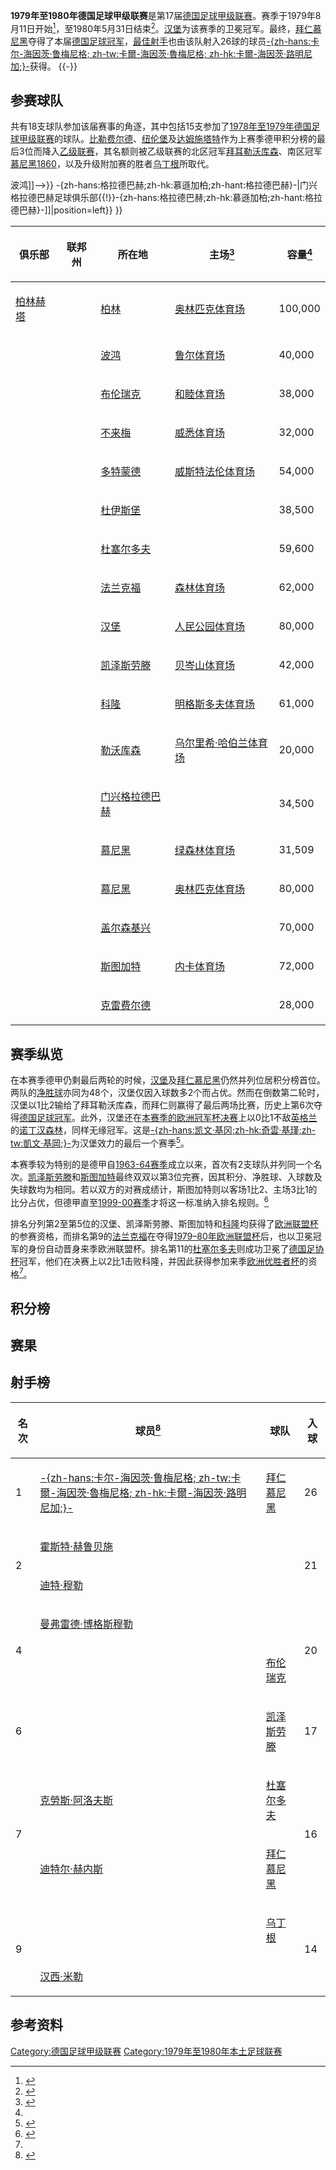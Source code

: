 {{noteTA
|G1=足球
|G2=德甲
|G3=uefa
}}
{{Infobox football league season
| competition                = [[德国足球甲级联赛|德国足球甲级联赛]]
| season                     = 1979–80
| winners                    = [[拜仁慕尼黑|拜仁慕尼黑]]<small>（第 5 次夺冠）</small>
| relegated                  = [[柏林赫塔|柏林赫塔]]、[[云达不来梅|云达不来梅]]、<br>[[布伦瑞克足球俱乐部|布伦瑞克]]
| continentalcup1            = [[1980–81年欧洲冠军杯|欧洲冠军杯]]
| continentalcup1 qualifiers = [[拜仁慕尼黑|拜仁慕尼黑]]
| continentalcup2            = [[1980–81年欧洲优胜者杯|欧洲优胜者杯]]
| continentalcup2 qualifiers = [[杜塞尔多夫足球俱乐部|杜塞尔多夫]]
| continentalcup3            = [[1980–81年歐洲足協盃|欧洲联盟杯]]
| continentalcup3 qualifiers = [[汉堡足球俱乐部|汉堡]]、[[凯泽斯劳滕足球俱乐部|凯泽斯劳滕]]、<br>[[斯图加特足球俱乐部|斯图加特]]、[[科隆足球俱乐部|科隆]]
| league topscorer           = [[卡尔-海因茨·鲁梅尼格|-{zh-hans:鲁梅尼格; zh-tw:魯梅尼格; zh-hk:路明尼加;}-]]<small>（26球）</small>
| biggest home win           = [[科隆足球俱乐部|科隆]] 8–0 [[布伦瑞克足球俱乐部|布伦瑞克]]
| biggest away win           = [[柏林赫塔|柏林赫塔]] 0–6 [[汉堡足球俱乐部|汉堡]]
| highest scoring            = [[云达不来梅|云达不来梅]] 4–6 [[慕尼黑1860|慕尼黑1860]]
| matches                    = 306
| total goals                = 1023
| attendance                 = 7433878
| prevseason                 = [[1978年至1979年德国足球甲级联赛|1978–79]]
| nextseason                 = [[1980年至1981年德国足球甲级联赛|1980–81]]
}}
'''1979年至1980年德国足球甲级联赛'''是第17届[[德国足球甲级联赛|德国足球甲级联赛]]。赛季于1979年8月11日开始<ref>{{de}}{{cite web|url=http://www.dfb.de/index.php?id=328178|title=Schedule Round 1|publisher=DFB|deadurl=yes|archiveurl=https://web.archive.org/web/20110608082440/http://www.dfb.de/index.php?id=328178|archivedate=2011-06-08|accessdate=2014-10-14}}</ref>，至1980年5月31日结束<ref>{{de}}{{cite web|url=http://www.dfb.de/index.php?id=328540|title=Archive 1979/1980 Round 34|publisher=DFB|deadurl=yes|archiveurl=https://web.archive.org/web/20110608082530/http://www.dfb.de/index.php?id=328540|archivedate=2011-06-08|accessdate=2014-10-14}}</ref>。[[汉堡足球俱乐部|汉堡]]为该赛季的卫冕冠军。最终，[[拜仁慕尼黑|拜仁慕尼黑]]夺得了本届[[德国足球冠军|德国足球冠军]]，[[德国足球甲级联赛最佳射手|最佳射手]]也由该队射入26球的球员[[卡尔-海因茨·鲁梅尼格|-{zh-hans:卡尔-海因茨·鲁梅尼格; zh-tw:卡爾-海因茨·魯梅尼格; zh-hk:卡爾-海因茨·路明尼加;}-]]获得。
{{TOC left}}
{{-}}

==参赛球队==
共有18支球队参加该届赛事的角逐，其中包括15支参加了[[1978年至1979年德国足球甲级联赛|1978年至1979年德国足球甲级联赛]]的球队。[[比勒费尔德足球俱乐部|比勒费尔德]]、[[纽伦堡足球俱乐部|纽伦堡]]及[[达姆施塔特足球俱乐部|达姆施塔特]]作为上赛季德甲积分榜的最后3位而降入[[德国足球乙级联赛|乙级联赛]]，其名额则被乙级联赛的北区冠军[[拜耳勒沃库森|拜耳勒沃库森]]、南区冠军[[慕尼黑1860|慕尼黑1860]]，以及升级附加赛的胜者[[乌丁根足球俱乐部|乌丁根]]所取代。

{{Location map+ |FRG and West Berlin |width=375 |float=right |caption=1979-80赛季德甲联赛球队分布图 |places=
{{Location map~ |FRG and West Berlin |lat=52.511274|long=13.242632|label=[[柏林赫塔|柏林赫塔]] |position=left}}
{{Location map~ |FRG and West Berlin |lat=51.482987|long=7.211397 |label=<!--<small>[[波鸿足球俱乐部{{!}}波鸿|波鸿足球俱乐部{{!}}波鸿]]</small>-->}}
{{Location map~ |FRG and West Berlin |lat=52.290116|long=10.521575|label=[[布伦瑞克足球俱乐部|布伦瑞克]]|position=bottom}}
{{Location map~ |FRG and West Berlin |lat=53.065337|long=8.836722 |label=[[云达不来梅|云达不来梅]] |position=left}}
{{Location map~ |FRG and West Berlin |lat=51.4925  |long=7.454444 |label=<small>[[多特蒙德足球俱乐部|多特蒙德]]</small>}}
{{Location map~ |FRG and West Berlin |lat=51.409033|long=6.778664 |label=<small>[[杜伊斯堡足球俱乐部|杜伊斯堡]]</small>|position=left}}
{{Location map~ |FRG and West Berlin |lat=51.261593|long=6.733204 |label=<small>[[杜塞尔多夫足球俱乐部|杜塞尔多夫]]</small> }}
{{Location map~ |FRG and West Berlin |lat=50.069206|long=8.644234 |label=[[法兰克福足球俱乐部|法兰克福]] |position=left}}
{{Location map~ |FRG and West Berlin |lat=53.587095|long=9.898711 |label=[[汉堡足球俱乐部|汉堡]]}}
{{Location map~ |FRG and West Berlin |lat=49.434705|long=7.776408 |label=[[凯泽斯劳滕足球俱乐部|凯泽斯劳滕]]}}
{{Location map~ |FRG and West Berlin |lat=50.933224|long=6.874697 |label=<small>[[科隆足球俱乐部|科隆]]</small>|position=bottom}}
{{Location map~ |FRG and West Berlin |lat=51.037708|long=7.002651|label=<small>[[拜耳勒沃库森|勒沃库森]]</small>}}
{{Location map~ |FRG and West Berlin |lat=51.208908|long=6.439549 |label=<small>[[门兴格拉德巴赫足球俱乐部{{!}}-{zh-hans:格拉德巴赫;zh-hk:慕遜加柏;zh-hant:格拉德巴赫}-|门兴格拉德巴赫足球俱乐部{{!}}-{zh-hans:格拉德巴赫;zh-hk:慕遜加柏;zh-hant:格拉德巴赫}-]]</small>|position=left}}
{{Location map~ |FRG and West Berlin |lat=48.110950|long=11.574578|label=[[慕尼黑1860|慕尼黑1860]]<br>[[拜仁慕尼黑|拜仁慕尼黑]]}}
{{Location map~ |FRG and West Berlin |lat=51.529752|long=7.079809 |label=<small>[[沙尔克04|沙尔克]]</small>|position=left}}
{{Location map~ |FRG and West Berlin |lat=48.792295|long=9.232141|label=[[斯图加特足球俱乐部|斯图加特]]}}
{{Location map~ |FRG and West Berlin |lat=51.338858|long=6.603603 |label=<small>[[乌丁根足球俱乐部|乌丁根]]</small>|position=left}}
<!--DISPLAY FIXES FOR RUHR AREA TEAMS-->
{{Location map~ |FRG and West Berlin |mark=TransparentPlaceholder.png|lat=51.559146|long=7.067248 |label=<br /><small>    [[波鸿足球俱乐部|波鸿]]</small> |position=top}}
}}
{| class="wikitable sortable"
|-
! 俱乐部
! 联邦州
! 所在地
! 主场<ref name="Vereinslexikon">{{de}}{{cite book|last=Grüne|first=Hardy|title=Enzyklopädie des deutschen Ligafußballs, Band 7: Vereinslexikon|publisher=AGON Sportverlag|location=Kassel|year=2001|isbn=3-89784-147-9}}</ref>
! 容量<ref name="Vereinslexikon" />
|-
| [[柏林赫塔|柏林赫塔]]
| {{flag|Berlin}}
| [[柏林|柏林]]
| [[柏林奥林匹克体育场|奥林匹克体育场]]
| 100,000
|-
| {{sort|Bochum|[[波鸿足球俱乐部|波鸿]]}}
| {{flag|North Rhine-Westphalia}}
| [[波鸿|波鸿]]
| [[鲁尔球场|鲁尔体育场]]
| 40,000
|-
| {{sort|Braunschweig|[[布伦瑞克足球俱乐部|布伦瑞克]]}}
| {{flag|Lower Saxony}}
| [[布伦瑞克|布伦瑞克]]
| [[和睦体育场|和睦体育场]]
| 38,000
|-
| {{sort|Bremen|[[云达不来梅|云达不来梅]]}}
| {{flag|Bremen|name=Bremen (state)}}
| [[不来梅|不来梅]]
| [[威悉体育场|威悉体育场]]
| 32,000
|-
| {{sort|Dortmund|[[多特蒙德足球俱乐部|多特蒙德]]}}
| {{flag|North Rhine-Westphalia}}
| [[多特蒙德|多特蒙德]]
| [[威斯特法伦球场|威斯特法伦体育场]]
| 54,000
|-
| {{sort|Duisburg|[[杜伊斯堡足球俱乐部|杜伊斯堡]]}}
| {{flag|North Rhine-Westphalia}}
| [[杜伊斯堡|杜伊斯堡]]
| {{link-de|维道体育场|Wedaustadion}}
| 38,500
|-
| {{sort|Düsseldorf|[[杜塞尔多夫足球俱乐部|杜塞尔多夫]]}}
| {{flag|North Rhine-Westphalia}}
| [[杜塞尔多夫|杜塞尔多夫]]
| {{link-de|莱茵体育场|Rheinstadion}}
| 59,600
|-
| {{sort|Frankfurt|[[法兰克福足球俱乐部|法兰克福]]}}
| {{flag|Hesse}}
| [[法兰克福|法兰克福]]
| [[商业银行竞技场|森林体育场]]
| 62,000
|-
| {{sort|Hamburg|[[汉堡足球俱乐部|汉堡]]}}
| {{flag|Hamburg}}
| [[汉堡|汉堡]]
| [[人民公园体育场|人民公园体育场]]
| 80,000
|-
| {{sort|Kaiserslautern|[[凯泽斯劳滕足球俱乐部|凯泽斯劳滕]]}}
| {{flag|Rhineland-Palatinate}}
| [[凯泽斯劳滕|凯泽斯劳滕]]
| [[弗里茨·瓦尔特体育场|贝岑山体育场]]
| 42,000
|-
| {{sort|Köln|[[科隆足球俱乐部|科隆]]}}
| {{flag|North Rhine-Westphalia}}
| [[科隆|科隆]]
| [[莱茵能源球场|明格斯多夫体育场]]
| 61,000
|-
| {{sort|Leverkusen|[[拜耳勒沃库森|拜耳勒沃库森]]}}
| {{flag|North Rhine-Westphalia}}
| [[勒沃库森|勒沃库森]]
| [[拜耳竞技场|乌尔里希·哈伯兰体育场]]
| 20,000
|-
| {{sort|Mönchengladbach|[[门兴格拉德巴赫足球俱乐部|门兴格拉德巴赫]]}}
| {{flag|North Rhine-Westphalia}}
| [[门兴格拉德巴赫|门兴格拉德巴赫]]
| {{link-de|博克尔山体育场|Bökelbergstadion}}
| 34,500
|-
| {{sort|München 1860|[[慕尼黑1860|慕尼黑1860]]}}
| {{flag|Bavaria}}
| [[慕尼黑|慕尼黑]]
| [[绿森林体育场|绿森林体育场]]
| 31,509
|-
| {{sort|München Bayern|[[拜仁慕尼黑|拜仁慕尼黑]]}}
| {{flag|Bavaria}}
| [[慕尼黑|慕尼黑]]
| [[慕尼黑奥林匹克体育场|奥林匹克体育场]]
| 80,000
|-
| {{sort|Schalke|[[沙尔克04|沙尔克04]]}}
| {{flag|North Rhine-Westphalia}}
| [[盖尔森基兴|盖尔森基兴]]
| {{link-de|公园体育场|Parkstadion}}
| 70,000
|-
| {{sort|Stuttgart|[[斯图加特足球俱乐部|斯图加特]]}}
|{{flag|Baden-Württemberg}}
| [[斯图加特|斯图加特]]
| [[内卡体育场|内卡体育场]]
| 72,000
|-
| {{sort|Uerdingen|[[乌丁根足球俱乐部|乌丁根]]}}
| {{flag|North Rhine-Westphalia}}
| [[克雷费尔德|克雷费尔德]]
| {{link-de|格罗滕堡体育场|Grotenburg-Stadion}}
| 28,000
|}

==赛季纵览==
在本赛季德甲仍剩最后两轮的时候，[[汉堡足球俱乐部|汉堡]]及[[拜仁慕尼黑|拜仁慕尼黑]]仍然并列位居积分榜首位。两队的[[净胜球|净胜球]]亦同为48个，汉堡仅因入球数多2个而占优。然而在倒数第二轮时，汉堡以1比2输给了拜耳勒沃库森，而拜仁则赢得了最后两场比赛，历史上第6次夺得[[德国足球冠军|德国足球冠军]]。此外，汉堡还在[[1980年欧洲冠军杯决赛|本赛季的欧洲冠军杯决赛]]上以0比1不敌[[英格兰|英格兰]]的[[诺丁汉森林|诺丁汉森林]]，同样无缘冠军。这是[[凯文·基冈|-{zh-hans:凯文·基冈;zh-hk:奇雲·基瑾;zh-tw:凱文·基岡;}-]]为汉堡效力的最后一个赛季<ref>{{de}}{{cite web|url=http://www.uefa.com/uefachampionsleague/season=1979/overview/index.html#197980+shilton+keeps+hamburg|title=1979/80: Shilton keeps Hamburg at bay|publisher=UEFA|date=2010-04-30|accessdate=2014-10-13|deadurl=yes|archiveurl=https://web.archive.org/web/20140929004213/http://www.uefa.com/uefachampionsleague/season%3D1979/overview/index.html#197980+shilton+keeps+hamburg|archivedate=2014-09-29}}</ref>。

本赛季较为特别的是德甲自[[1963年至1964年德国足球甲级联赛|1963-64赛季]]成立以来，首次有2支球队并列同一个名次。[[凯泽斯劳滕足球俱乐部|凯泽斯劳滕]]和[[斯图加特足球俱乐部|斯图加特]]最终双双以第3位完赛，因其积分、净胜球、入球数及失球数均为相同。若以双方的对赛成绩计，斯图加特则以客场1比2、主场3比1的比分占优，但德甲直至[[1999年至2000年德國足球甲級聯賽|1999-00赛季]]才将这一标准纳入排名规则。<ref name="kicker">{{de}}{{cite web|url=http://www.kicker.de/news/fussball/bundesliga/bl50/573045/artikel_rummelfliege-und-das-pal-system.html|title=Rummelfliege und das Pal-System|publisher=Kicker Online|date=2012-08-03|accessdate=2014-10-13|archive-date=2015-01-04|archive-url=https://web.archive.org/web/20150104040928/http://www.kicker.de/news/fussball/bundesliga/bl50/573045/artikel_rummelfliege-und-das-pal-system.html|dead-url=no}}</ref>

排名分列第2至第5位的汉堡、凯泽斯劳滕、斯图加特和[[科隆足球俱乐部|科隆]]均获得了[[欧洲联盟杯|欧洲联盟杯]]的参赛资格，而排名第9的[[法兰克福足球俱乐部|法兰克福]]在夺得[[1979–80年歐洲足協盃|1979–80年欧洲联盟杯]]后，也以卫冕冠军的身份自动晋身来季欧洲联盟杯。排名第11的[[杜塞尔多夫足球俱乐部|杜塞尔多夫]]则成功卫冕了[[德国足协杯|德国足协杯]]冠军，他们在决赛上以2比1击败科隆，并因此获得参加来季[[欧洲优胜者杯|欧洲优胜者杯]]的资格<ref name="kicker"/>。

==积分榜==
{{Fb cl header}}
{{Fb cl2 team 2pts |p=1 |t=[[拜仁慕尼黑|拜仁慕尼黑]] |w=22|d=6 |l=6 |gf=84|ga=33|bc=#ACE1AF|champion=y}}
{{Fb cl3 qr |rows=1 |competition=[[1980–81年欧洲冠军杯#第一圈|1980–81年欧洲冠军杯第一圈]]}}
{{Fb cl2 team 2pts |p=2 |t=[[汉堡足球俱乐部|汉堡]] |w=20|d=8 |l=6 |gf=86|ga=35|bc=#97DEFF}}
{{Fb cl3 qr |rows=4 |competition=[[1980–81年歐洲足協盃#第一圈|1980–81年欧洲联盟杯第一圈]]}}
{{Fb cl2 team 2pts |p=3 |rows=2 |t=[[凯泽斯劳滕足球俱乐部|凯泽斯劳滕]] |w=17|d=7 |l=10|gf=75|ga=53|bc=#97DEFF}}
{{Fb cl2 team 2pts |p=  |t=[[斯图加特足球俱乐部|斯图加特]] |w=18|d=5 |l=11|gf=75|ga=53|bc=#97DEFF}}
{{Fb cl2 team 2pts |p=5 |t=[[科隆足球俱乐部|科隆]] |w=14|d=9 |l=11|gf=72|ga=55|bc=#97DEFF}}
{{Fb cl2 team 2pts |p=6 |t=[[多特蒙德足球俱乐部|多特蒙德]] |w=14|d=8 |l=12|gf=64|ga=56}}
{{Fb cl2 team 2pts |p=7 |t=[[门兴格拉德巴赫足球俱乐部|门兴格拉德巴赫]] |w=12|d=12|l=10|gf=61|ga=60}}
{{Fb cl2 team 2pts |p=8 |t=[[沙尔克04|沙尔克04]] |w=12|d=9 |l=13|gf=40|ga=51}}
{{Fb cl2 team 2pts |p=9 |t=[[法兰克福足球俱乐部|法兰克福]] |w=15|d=2 |l=17|gf=65|ga=61|bc=#97DEFF}}
{{Fb cl3 qr |rows=1 |competition=[[1980–81年歐洲足協盃#第一圈|1980–81年欧洲联盟杯第一圈]]|nt=1}}
{{Fb cl2 team 2pts |p=10|t=[[波鸿足球俱乐部|波鸿]] |w=13|d=6 |l=15|gf=41|ga=44}}
{{Fb cl2 team 2pts |p=11|t=[[杜塞尔多夫足球俱乐部|杜塞尔多夫]] |w=13|d=6 |l=15|gf=62|ga=72|bc=#FFFF75}}
{{Fb cl3 qr |rows=1 |competition=[[1980–81年欧洲优胜者杯|1980–81年欧洲优胜者杯第一圈]]}}
{{Fb cl2 team 2pts |p=12|t=[[拜耳勒沃库森|拜耳勒沃库森]] |w=12|d=8 |l=14|gf=45|ga=61}}
{{Fb cl2 team 2pts |p=13|t=[[慕尼黑1860|慕尼黑1860]] |w=10|d=10|l=14|gf=42|ga=53}}
{{Fb cl2 team 2pts |p=14|t=[[杜伊斯堡足球俱乐部|杜伊斯堡]] |w=11|d=7 |l=16|gf=43|ga=57}}
{{Fb cl2 team 2pts |p=15|t=[[乌丁根足球俱乐部|乌丁根]] |w=12|d=5 |l=17|gf=43|ga=61}}
{{Fb cl2 team 2pts |p=16|t=[[柏林赫塔|柏林赫塔]] |w=11|d=7 |l=16|gf=41|ga=61|bc=#FF8888|relegated=y}}
{{Fb cl3 qr |relegation=yes |rows=3 |competition=[[1980年至1981年德国足球乙级联赛|1980–81年乙级联赛]]}}
{{Fb cl2 team 2pts |p=17|t=[[云达不来梅|云达不来梅]] |w=11|d=3 |l=20|gf=52|ga=93|bc=#FF8888|relegated=y}}
{{Fb cl2 team 2pts |p=18|t=[[布伦瑞克足球俱乐部|布伦瑞克]] |w=6 |d=8 |l=20|gf=32|ga=64|bc=#FF8888|relegated=y}}
{{Fb cl footer |s=[http://www.dfb.de/index.php?id=328541 www.dfb.de] |nt=<sup>1</sup>因[[法兰克福足球俱乐部|法兰克福]]赢得了[[1979–80年歐洲足協盃|1979–80年欧洲联盟杯]]而以卫冕冠军身份自动获得参赛资格。|u=2012-05}}

==赛果==
{{Fb r header |nt=18 | Hertha BSC | Bochum | Braunschweig | Werder Bremen | Dortmund | Duisburg | Düsseldorf | Frankfurt | Hamburg | Kaiserslautern | Köln | Leverkusen | Mönchengladbach | Bayern Munich | 1860 Munich | Schalke 04 | Stuttgart | Uerdingen}}

{{Fb r team |t=Hertha BSC |bg=y}}
<!--     Hertha BSC --> {{Fb r|r=null }}
<!--         Bochum --> {{Fb r|gf=1 |ga=0 }}
<!--   Braunschweig --> {{Fb r|gf=0 |ga=0 }}
<!--         Bremen --> {{Fb r|gf=0 |ga=0 }}
<!--       Dortmund --> {{Fb r|gf=3 |ga=2 }}
<!--       Duisburg --> {{Fb r|gf=0 |ga=1 }}
<!--     Düsseldorf --> {{Fb r|gf=3 |ga=0 }}
<!--      Frankfurt --> {{Fb r|gf=1 |ga=0 }}
<!--        Hamburg --> {{Fb r|gf=0 |ga=6 }}
<!-- Kaiserslautern --> {{Fb r|gf=0 |ga=2 }}
<!--           Köln --> {{Fb r|gf=1 |ga=0 }}
<!--     Leverkusen --> {{Fb r|gf=3 |ga=0 }}
<!--     M'gladbach --> {{Fb r|gf=3 |ga=1 }}
<!--  Bayern Munich --> {{Fb r|gf=1 |ga=1 }}
<!--    1860 Munich --> {{Fb r|gf=1 |ga=1 }}
<!--        Schalke --> {{Fb r|gf=0 |ga=2 }}
<!--      Stuttgart --> {{Fb r|gf=4 |ga=2 }}
<!--      Uerdingen --> {{Fb r|gf=3 |ga=0 }}

{{Fb r team |t=Bochum |bg=y}}
<!--     Hertha BSC --> {{Fb r|gf=2 |ga=1 }}
<!--         Bochum --> {{Fb r|r=null }}
<!--   Braunschweig --> {{Fb r|gf=2 |ga=1 }}
<!--         Bremen --> {{Fb r|gf=5 |ga=2 }}
<!--       Dortmund --> {{Fb r|gf=2 |ga=2 }}
<!--       Duisburg --> {{Fb r|gf=3 |ga=0 }}
<!--     Düsseldorf --> {{Fb r|gf=0 |ga=0 }}
<!--      Frankfurt --> {{Fb r|gf=1 |ga=0 }}
<!--        Hamburg --> {{Fb r|gf=0 |ga=3 }}
<!-- Kaiserslautern --> {{Fb r|gf=0 |ga=0 }}
<!--           Köln --> {{Fb r|gf=2 |ga=0 }}
<!--     Leverkusen --> {{Fb r|gf=4 |ga=2 }}
<!--     M'gladbach --> {{Fb r|gf=0 |ga=0 }}
<!--  Bayern Munich --> {{Fb r|gf=0 |ga=1 }}
<!--    1860 Munich --> {{Fb r|gf=2 |ga=0 }}
<!--        Schalke --> {{Fb r|gf=0 |ga=0 }}
<!--      Stuttgart --> {{Fb r|gf=0 |ga=1 }}
<!--      Uerdingen --> {{Fb r|gf=1 |ga=0 }}

{{Fb r team |t=Braunschweig |bg=y}}
<!--     Hertha BSC --> {{Fb r|gf=3 |ga=1 }}
<!--         Bochum --> {{Fb r|gf=3 |ga=0 }}
<!--   Braunschweig --> {{Fb r|r=null }}
<!--         Bremen --> {{Fb r|gf=1 |ga=2 }}
<!--       Dortmund --> {{Fb r|gf=1 |ga=0 }}
<!--       Duisburg --> {{Fb r|gf=2 |ga=0 }}
<!--     Düsseldorf --> {{Fb r|gf=2 |ga=3 }}
<!--      Frankfurt --> {{Fb r|gf=2 |ga=3 }}
<!--        Hamburg --> {{Fb r|gf=1 |ga=1 }}
<!-- Kaiserslautern --> {{Fb r|gf=0 |ga=1 }}
<!--           Köln --> {{Fb r|gf=2 |ga=1 }}
<!--     Leverkusen --> {{Fb r|gf=3 |ga=1 }}
<!--     M'gladbach --> {{Fb r|gf=0 |ga=3 }}
<!--  Bayern Munich --> {{Fb r|gf=1 |ga=1 }}
<!--    1860 Munich --> {{Fb r|gf=0 |ga=0 }}
<!--        Schalke --> {{Fb r|gf=1 |ga=1 }}
<!--      Stuttgart --> {{Fb r|gf=0 |ga=2 }}
<!--      Uerdingen --> {{Fb r|gf=1 |ga=1 }}

{{Fb r team |t=Werder Bremen |bg=y}}
<!--     Hertha BSC --> {{Fb r|gf=1 |ga=0 }}
<!--         Bochum --> {{Fb r|gf=2 |ga=0 }}
<!--   Braunschweig --> {{Fb r|gf=4 |ga=0 }}
<!--         Bremen --> {{Fb r|r=null }}
<!--       Dortmund --> {{Fb r|gf=2 |ga=1 }}
<!--       Duisburg --> {{Fb r|gf=2 |ga=1 }}
<!--     Düsseldorf --> {{Fb r|gf=4 |ga=1 }}
<!--      Frankfurt --> {{Fb r|gf=4 |ga=3 }}
<!--        Hamburg --> {{Fb r|gf=1 |ga=1 }}
<!-- Kaiserslautern --> {{Fb r|gf=2 |ga=4 }}
<!--           Köln --> {{Fb r|gf=0 |ga=5 }}
<!--     Leverkusen --> {{Fb r|gf=1 |ga=1 }}
<!--     M'gladbach --> {{Fb r|gf=4 |ga=2 }}
<!--  Bayern Munich --> {{Fb r|gf=1 |ga=4 }}
<!--    1860 Munich --> {{Fb r|gf=4 |ga=6 }}
<!--        Schalke --> {{Fb r|gf=4 |ga=0 }}
<!--      Stuttgart --> {{Fb r|gf=2 |ga=3 }}
<!--      Uerdingen --> {{Fb r|gf=1 |ga=0 }}

{{Fb r team |t=Dortmund |bg=y}}
<!--     Hertha BSC --> {{Fb r|gf=4 |ga=1 }}
<!--         Bochum --> {{Fb r|gf=2 |ga=2 }}
<!--   Braunschweig --> {{Fb r|gf=2 |ga=0 }}
<!--         Bremen --> {{Fb r|gf=5 |ga=0 }}
<!--       Dortmund --> {{Fb r|r=null }}
<!--       Duisburg --> {{Fb r|gf=3 |ga=1 }}
<!--     Düsseldorf --> {{Fb r|gf=5 |ga=3 }}
<!--      Frankfurt --> {{Fb r|gf=0 |ga=1 }}
<!--        Hamburg --> {{Fb r|gf=2 |ga=2 }}
<!-- Kaiserslautern --> {{Fb r|gf=6 |ga=2 }}
<!--           Köln --> {{Fb r|gf=3 |ga=1 }}
<!--     Leverkusen --> {{Fb r|gf=2 |ga=1 }}
<!--     M'gladbach --> {{Fb r|gf=1 |ga=1 }}
<!--  Bayern Munich --> {{Fb r|gf=1 |ga=0 }}
<!--    1860 Munich --> {{Fb r|gf=0 |ga=0 }}
<!--        Schalke --> {{Fb r|gf=2 |ga=1 }}
<!--      Stuttgart --> {{Fb r|gf=2 |ga=4 }}
<!--      Uerdingen --> {{Fb r|gf=3 |ga=1 }}

{{Fb r team |t=Duisburg |bg=y}}
<!--     Hertha BSC --> {{Fb r|gf=2 |ga=2 }}
<!--         Bochum --> {{Fb r|gf=0 |ga=1 }}
<!--   Braunschweig --> {{Fb r|gf=0 |ga=0 }}
<!--         Bremen --> {{Fb r|gf=4 |ga=1 }}
<!--       Dortmund --> {{Fb r|gf=1 |ga=0 }}
<!--       Duisburg --> {{Fb r|r=null }}
<!--     Düsseldorf --> {{Fb r|gf=0 |ga=2 }}
<!--      Frankfurt --> {{Fb r|gf=1 |ga=0 }}
<!--        Hamburg --> {{Fb r|gf=3 |ga=0 }}
<!-- Kaiserslautern --> {{Fb r|gf=1 |ga=1 }}
<!--           Köln --> {{Fb r|gf=0 |ga=2 }}
<!--     Leverkusen --> {{Fb r|gf=5 |ga=0 }}
<!--     M'gladbach --> {{Fb r|gf=3 |ga=0 }}
<!--  Bayern Munich --> {{Fb r|gf=1 |ga=2 }}
<!--    1860 Munich --> {{Fb r|gf=1 |ga=0 }}
<!--        Schalke --> {{Fb r|gf=1 |ga=2 }}
<!--      Stuttgart --> {{Fb r|gf=1 |ga=1 }}
<!--      Uerdingen --> {{Fb r|gf=2 |ga=2 }}

{{Fb r team |t=Düsseldorf |bg=y}}
<!--     Hertha BSC --> {{Fb r|gf=4 |ga=0 }}
<!--         Bochum --> {{Fb r|gf=1 |ga=4 }}
<!--   Braunschweig --> {{Fb r|gf=3 |ga=2 }}
<!--         Bremen --> {{Fb r|gf=4 |ga=1 }}
<!--       Dortmund --> {{Fb r|gf=2 |ga=1 }}
<!--       Duisburg --> {{Fb r|gf=1 |ga=0 }}
<!--     Düsseldorf --> {{Fb r|r=null }}
<!--      Frankfurt --> {{Fb r|gf=1 |ga=3 }}
<!--        Hamburg --> {{Fb r|gf=1 |ga=1 }}
<!-- Kaiserslautern --> {{Fb r|gf=6 |ga=1 }}
<!--           Köln --> {{Fb r|gf=3 |ga=6 }}
<!--     Leverkusen --> {{Fb r|gf=1 |ga=1 }}
<!--     M'gladbach --> {{Fb r|gf=1 |ga=4 }}
<!--  Bayern Munich --> {{Fb r|gf=0 |ga=3 }}
<!--    1860 Munich --> {{Fb r|gf=4 |ga=0 }}
<!--        Schalke --> {{Fb r|gf=4 |ga=1 }}
<!--      Stuttgart --> {{Fb r|gf=6 |ga=2 }}
<!--      Uerdingen --> {{Fb r|gf=3 |ga=1 }}

{{Fb r team |t=Frankfurt |bg=y}}
<!--     Hertha BSC --> {{Fb r|gf=0 |ga=4 }}
<!--         Bochum --> {{Fb r|gf=0 |ga=1 }}
<!--   Braunschweig --> {{Fb r|gf=7 |ga=2 }}
<!--         Bremen --> {{Fb r|gf=3 |ga=2 }}
<!--       Dortmund --> {{Fb r|gf=0 |ga=1 }}
<!--       Duisburg --> {{Fb r|gf=6 |ga=0 }}
<!--     Düsseldorf --> {{Fb r|gf=1 |ga=2 }}
<!--      Frankfurt --> {{Fb r|r=null }}
<!--        Hamburg --> {{Fb r|gf=3 |ga=2 }}
<!-- Kaiserslautern --> {{Fb r|gf=3 |ga=5 }}
<!--           Köln --> {{Fb r|gf=3 |ga=0 }}
<!--     Leverkusen --> {{Fb r|gf=3 |ga=0 }}
<!--     M'gladbach --> {{Fb r|gf=5 |ga=2 }}
<!--  Bayern Munich --> {{Fb r|gf=3 |ga=2 }}
<!--    1860 Munich --> {{Fb r|gf=1 |ga=1 }}
<!--        Schalke --> {{Fb r|gf=3 |ga=2 }}
<!--      Stuttgart --> {{Fb r|gf=2 |ga=0 }}
<!--      Uerdingen --> {{Fb r|gf=2 |ga=0 }}

{{Fb r team |t=Hamburg |bg=y}}
<!--     Hertha BSC --> {{Fb r|gf=5 |ga=1 }}
<!--         Bochum --> {{Fb r|gf=3 |ga=1 }}
<!--   Braunschweig --> {{Fb r|gf=2 |ga=0 }}
<!--         Bremen --> {{Fb r|gf=5 |ga=0 }}
<!--       Dortmund --> {{Fb r|gf=4 |ga=0 }}
<!--       Duisburg --> {{Fb r|gf=1 |ga=2 }}
<!--     Düsseldorf --> {{Fb r|gf=1 |ga=0 }}
<!--      Frankfurt --> {{Fb r|gf=5 |ga=0 }}
<!--        Hamburg --> {{Fb r|r=null }}
<!-- Kaiserslautern --> {{Fb r|gf=1 |ga=0 }}
<!--           Köln --> {{Fb r|gf=3 |ga=0 }}
<!--     Leverkusen --> {{Fb r|gf=3 |ga=0 }}
<!--     M'gladbach --> {{Fb r|gf=3 |ga=0 }}
<!--  Bayern Munich --> {{Fb r|gf=3 |ga=1 }}
<!--    1860 Munich --> {{Fb r|gf=6 |ga=1 }}
<!--        Schalke --> {{Fb r|gf=4 |ga=0 }}
<!--      Stuttgart --> {{Fb r|gf=3 |ga=2 }}
<!--      Uerdingen --> {{Fb r|gf=2 |ga=2 }}

{{Fb r team |t=Kaiserslautern |bg=y}}
<!--     Hertha BSC --> {{Fb r|gf=4 |ga=0 }}
<!--         Bochum --> {{Fb r|gf=4 |ga=1 }}
<!--   Braunschweig --> {{Fb r|gf=2 |ga=0 }}
<!--         Bremen --> {{Fb r|gf=3 |ga=1 }}
<!--       Dortmund --> {{Fb r|gf=2 |ga=2 }}
<!--       Duisburg --> {{Fb r|gf=4 |ga=2 }}
<!--     Düsseldorf --> {{Fb r|gf=4 |ga=0 }}
<!--      Frankfurt --> {{Fb r|gf=0 |ga=1 }}
<!--        Hamburg --> {{Fb r|gf=4 |ga=2 }}
<!-- Kaiserslautern --> {{Fb r|r=null }}
<!--           Köln --> {{Fb r|gf=2 |ga=0 }}
<!--     Leverkusen --> {{Fb r|gf=4 |ga=0 }}
<!--     M'gladbach --> {{Fb r|gf=4 |ga=2 }}
<!--  Bayern Munich --> {{Fb r|gf=1 |ga=1 }}
<!--    1860 Munich --> {{Fb r|gf=3 |ga=1 }}
<!--        Schalke --> {{Fb r|gf=2 |ga=2 }}
<!--      Stuttgart --> {{Fb r|gf=2 |ga=1 }}
<!--      Uerdingen --> {{Fb r|gf=4 |ga=0 }}

{{Fb r team |t=Köln |bg=y}}
<!--     Hertha BSC --> {{Fb r|gf=2 |ga=2 }}
<!--         Bochum --> {{Fb r|gf=2 |ga=1 }}
<!--   Braunschweig --> {{Fb r|gf=8 |ga=0 }}
<!--         Bremen --> {{Fb r|gf=4 |ga=1 }}
<!--       Dortmund --> {{Fb r|gf=4 |ga=1 }}
<!--       Duisburg --> {{Fb r|gf=2 |ga=3 }}
<!--     Düsseldorf --> {{Fb r|gf=1 |ga=1 }}
<!--      Frankfurt --> {{Fb r|gf=2 |ga=2 }}
<!--        Hamburg --> {{Fb r|gf=2 |ga=3 }}
<!-- Kaiserslautern --> {{Fb r|gf=2 |ga=0 }}
<!--           Köln --> {{Fb r|r=null }}
<!--     Leverkusen --> {{Fb r|gf=4 |ga=0 }}
<!--     M'gladbach --> {{Fb r|gf=4 |ga=4 }}
<!--  Bayern Munich --> {{Fb r|gf=2 |ga=4 }}
<!--    1860 Munich --> {{Fb r|gf=2 |ga=1 }}
<!--        Schalke --> {{Fb r|gf=3 |ga=1 }}
<!--      Stuttgart --> {{Fb r|gf=2 |ga=2 }}
<!--      Uerdingen --> {{Fb r|gf=1 |ga=0 }}

{{Fb r team |t=Leverkusen |bg=y}}
<!--     Hertha BSC --> {{Fb r|gf=2 |ga=1 }}
<!--         Bochum --> {{Fb r|gf=3 |ga=1 }}
<!--   Braunschweig --> {{Fb r|gf=3 |ga=1 }}
<!--         Bremen --> {{Fb r|gf=4 |ga=0 }}
<!--       Dortmund --> {{Fb r|gf=2 |ga=1 }}
<!--       Duisburg --> {{Fb r|gf=2 |ga=2 }}
<!--     Düsseldorf --> {{Fb r|gf=0 |ga=0 }}
<!--      Frankfurt --> {{Fb r|gf=2 |ga=1 }}
<!--        Hamburg --> {{Fb r|gf=2 |ga=1 }}
<!-- Kaiserslautern --> {{Fb r|gf=3 |ga=1 }}
<!--           Köln --> {{Fb r|gf=1 |ga=1 }}
<!--     Leverkusen --> {{Fb r|r=null }}
<!--     M'gladbach --> {{Fb r|gf=0 |ga=0 }}
<!--  Bayern Munich --> {{Fb r|gf=1 |ga=0 }}
<!--    1860 Munich --> {{Fb r|gf=1 |ga=0 }}
<!--        Schalke --> {{Fb r|gf=2 |ga=0 }}
<!--      Stuttgart --> {{Fb r|gf=1 |ga=3 }}
<!--      Uerdingen --> {{Fb r|gf=1 |ga=1 }}

{{Fb r team |t=Mönchengladbach |bg=y}}
<!--     Hertha BSC --> {{Fb r|gf=4 |ga=1 }}
<!--         Bochum --> {{Fb r|gf=3 |ga=2 }}
<!--   Braunschweig --> {{Fb r|gf=1 |ga=1 }}
<!--         Bremen --> {{Fb r|gf=2 |ga=1 }}
<!--       Dortmund --> {{Fb r|gf=2 |ga=2 }}
<!--       Duisburg --> {{Fb r|gf=6 |ga=0 }}
<!--     Düsseldorf --> {{Fb r|gf=2 |ga=1 }}
<!--      Frankfurt --> {{Fb r|gf=4 |ga=1 }}
<!--        Hamburg --> {{Fb r|gf=2 |ga=2 }}
<!-- Kaiserslautern --> {{Fb r|gf=0 |ga=3 }}
<!--           Köln --> {{Fb r|gf=2 |ga=2 }}
<!--     Leverkusen --> {{Fb r|gf=4 |ga=2 }}
<!--     M'gladbach --> {{Fb r|r=null }}
<!--  Bayern Munich --> {{Fb r|gf=2 |ga=1 }}
<!--    1860 Munich --> {{Fb r|gf=1 |ga=1 }}
<!--        Schalke --> {{Fb r|gf=1 |ga=1 }}
<!--      Stuttgart --> {{Fb r|gf=1 |ga=1 }}
<!--      Uerdingen --> {{Fb r|gf=3 |ga=2 }}

{{Fb r team |t=Bayern Munich |bg=y}}
<!--     Hertha BSC --> {{Fb r|gf=1 |ga=1 }}
<!--         Bochum --> {{Fb r|gf=3 |ga=0 }}
<!--   Braunschweig --> {{Fb r|gf=2 |ga=1 }}
<!--         Bremen --> {{Fb r|gf=7 |ga=0 }}
<!--       Dortmund --> {{Fb r|gf=4 |ga=2 }}
<!--       Duisburg --> {{Fb r|gf=3 |ga=1 }}
<!--     Düsseldorf --> {{Fb r|gf=6 |ga=0 }}
<!--      Frankfurt --> {{Fb r|gf=2 |ga=0 }}
<!--        Hamburg --> {{Fb r|gf=1 |ga=1 }}
<!-- Kaiserslautern --> {{Fb r|gf=2 |ga=0 }}
<!--           Köln --> {{Fb r|gf=1 |ga=2 }}
<!--     Leverkusen --> {{Fb r|gf=3 |ga=1 }}
<!--     M'gladbach --> {{Fb r|gf=3 |ga=1 }}
<!--  Bayern Munich --> {{Fb r|r=null }}
<!--    1860 Munich --> {{Fb r|gf=6 |ga=1 }}
<!--        Schalke --> {{Fb r|gf=3 |ga=1 }}
<!--      Stuttgart --> {{Fb r|gf=4 |ga=0 }}
<!--      Uerdingen --> {{Fb r|gf=3 |ga= 0}}

{{Fb r team |t=1860 Munich |bg=y}}
<!--     Hertha BSC --> {{Fb r|gf=0 |ga=1 }}
<!--         Bochum --> {{Fb r|gf=1 |ga=0 }}
<!--   Braunschweig --> {{Fb r|gf=2 |ga=0 }}
<!--         Bremen --> {{Fb r|gf=4 |ga=1 }}
<!--       Dortmund --> {{Fb r|gf=0 |ga=2 }}
<!--       Duisburg --> {{Fb r|gf=2 |ga=1 }}
<!--     Düsseldorf --> {{Fb r|gf=2 |ga=0 }}
<!--      Frankfurt --> {{Fb r|gf=2 |ga=1 }}
<!--        Hamburg --> {{Fb r|gf=0 |ga=2 }}
<!-- Kaiserslautern --> {{Fb r|gf=3 |ga=2 }}
<!--           Köln --> {{Fb r|gf=1 |ga=1 }}
<!--     Leverkusen --> {{Fb r|gf=2 |ga=2 }}
<!--     M'gladbach --> {{Fb r|gf=0 |ga=0 }}
<!--  Bayern Munich --> {{Fb r|gf=1 |ga=2 }}
<!--    1860 Munich --> {{Fb r|r=null }}
<!--        Schalke --> {{Fb r|gf=3 |ga=0 }}
<!--      Stuttgart --> {{Fb r|gf=1 |ga=1 }}
<!--      Uerdingen --> {{Fb r|gf=4 |ga=0 }}

{{Fb r team |t=Schalke |bg=y}}
<!--     Hertha BSC --> {{Fb r|gf=1 |ga=0 }}
<!--         Bochum --> {{Fb r|gf=1 |ga=0 }}
<!--   Braunschweig --> {{Fb r|gf=1 |ga=0 }}
<!--         Bremen --> {{Fb r|gf=3 |ga=0 }}
<!--       Dortmund --> {{Fb r|gf=2 |ga=2 }}
<!--       Duisburg --> {{Fb r|gf=1 |ga=2 }}
<!--     Düsseldorf --> {{Fb r|gf=2 |ga=2 }}
<!--      Frankfurt --> {{Fb r|gf=1 |ga=0 }}
<!--        Hamburg --> {{Fb r|gf=1 |ga=0 }}
<!-- Kaiserslautern --> {{Fb r|gf=2 |ga=1 }}
<!--           Köln --> {{Fb r|gf=1 |ga=1 }}
<!--     Leverkusen --> {{Fb r|gf=0 |ga=2 }}
<!--     M'gladbach --> {{Fb r|gf=1 |ga=0 }}
<!--  Bayern Munich --> {{Fb r|gf=1 |ga=1 }}
<!--    1860 Munich --> {{Fb r|gf=3 |ga=0 }}
<!--        Schalke --> {{Fb r|r=null }}
<!--      Stuttgart --> {{Fb r|gf=0 |ga=4 }}
<!--      Uerdingen --> {{Fb r|gf=1 |ga=2 }}

{{Fb r team |t=Stuttgart |bg=y}}
<!--     Hertha BSC --> {{Fb r|gf=5 |ga=0 }}
<!--         Bochum --> {{Fb r|gf=1 |ga=3 }}
<!--   Braunschweig --> {{Fb r|gf=2 |ga=0 }}
<!--         Bremen --> {{Fb r|gf=5 |ga=1 }}
<!--       Dortmund --> {{Fb r|gf=1 |ga=2 }}
<!--       Duisburg --> {{Fb r|gf=2 |ga=0 }}
<!--     Düsseldorf --> {{Fb r|gf=5 |ga=1 }}
<!--      Frankfurt --> {{Fb r|gf=4 |ga=2 }}
<!--        Hamburg --> {{Fb r|gf=2 |ga=2 }}
<!-- Kaiserslautern --> {{Fb r|gf=3 |ga=1 }}
<!--           Köln --> {{Fb r|gf=3 |ga=0 }}
<!--     Leverkusen --> {{Fb r|gf=3 |ga=2 }}
<!--     M'gladbach --> {{Fb r|gf=4 |ga=0 }}
<!--  Bayern Munich --> {{Fb r|gf=1 |ga=3 }}
<!--    1860 Munich --> {{Fb r|gf=1 |ga=1 }}
<!--        Schalke --> {{Fb r|gf=0 |ga=0 }}
<!--      Stuttgart --> {{Fb r|r=null }}
<!--      Uerdingen --> {{Fb r|gf=2 |ga=0 }}

{{Fb r team |t=Uerdingen |bg=y}}
<!--     Hertha BSC --> {{Fb r|gf=3 |ga=1 }}
<!--         Bochum --> {{Fb r|gf=1 |ga=0 }}
<!--   Braunschweig --> {{Fb r|gf=2 |ga=1 }}
<!--         Bremen --> {{Fb r|gf=2 |ga=0 }}
<!--       Dortmund --> {{Fb r|gf=3 |ga=0 }}
<!--       Duisburg --> {{Fb r|gf=1 |ga=1 }}
<!--     Düsseldorf --> {{Fb r|gf=3 |ga=1 }}
<!--      Frankfurt --> {{Fb r|gf=3 |ga=2 }}
<!--        Hamburg --> {{Fb r|gf=0 |ga=3 }}
<!-- Kaiserslautern --> {{Fb r|gf=3 |ga=2 }}
<!--           Köln --> {{Fb r|gf=1 |ga=3 }}
<!--     Leverkusen --> {{Fb r|gf=2 |ga=0 }}
<!--     M'gladbach --> {{Fb r|gf=0 |ga=1 }}
<!--  Bayern Munich --> {{Fb r|gf=1 |ga=3 }}
<!--    1860 Munich --> {{Fb r|gf=1 |ga=0 }}
<!--        Schalke --> {{Fb r|gf=1 |ga=4 }}
<!--      Stuttgart --> {{Fb r|gf=4 |ga=2 }}
<!--      Uerdingen --> {{Fb r|r=null }}

{{Fb r footer |s=[http://www.dfb.de/index.php?id=91712 www.dfb.de]|u=2012-05}}

==射手榜==
{| class="wikitable" style="text-align:center"
|-
!名次
!球员<ref>{{de}}{{cite web|url=http://www.kicker.de/news/fussball/bundesliga/spieltag/1-bundesliga/1979-80/0/torjaeger-der-saison.html|title=1. Bundesliga Torjäger 1979/80|publisher=Kicker Online|accessdate=2014-10-13|archive-date=2019-05-01|archive-url=https://web.archive.org/web/20190501143140/https://www.kicker.de/news/fussball/bundesliga/spieltag/1-bundesliga/1979-80/0/torjaeger-der-saison.html|dead-url=no}}</ref>
!球队
!入球
|-
|1
|align="left"|{{flagicon|FRG}} [[卡尔-海因茨·鲁梅尼格|-{zh-hans:卡尔-海因茨·鲁梅尼格; zh-tw:卡爾-海因茨·魯梅尼格; zh-hk:卡爾-海因茨·路明尼加;}-]]
|align="left"|[[拜仁慕尼黑|拜仁慕尼黑]]
|26
|-
|rowspan=2|2
|align="left"|{{flagicon|FRG}} [[霍斯特·赫鲁贝施|霍斯特·赫鲁贝施]]
|align="left"|{{fb team 汉堡}}
|rowspan=2|21
|-
|align="left"|{{flagicon|FRG}} [[迪特·穆勒|迪特·穆勒]]
|align="left"|{{fb team Köln}}
|-
|rowspan=2|4
|align="left"|{{flagicon|FRG}} [[曼弗雷德·博格斯穆勒|曼弗雷德·博格斯穆勒]]
|align="left"|{{fb team 多特蒙德}}
|rowspan=2|20
|-
|align="left"|{{flagicon|FRG}} {{link-de|哈拉德·尼克尔|Harald Nickel}}
|align="left"|[[布伦瑞克足球俱乐部|布伦瑞克]]
|-
|6
|align="left"|{{flagicon|FRG}} {{link-de|莱纳·盖耶|Reiner Geye}}
|align="left"|[[凯泽斯劳滕足球俱乐部|凯泽斯劳滕]]
|17
|-
|rowspan=2|7
|align="left"|{{flagicon|FRG}} [[克勞斯·阿洛夫斯|克勞斯·阿洛夫斯]]
|align="left"|[[杜塞尔多夫足球俱乐部|杜塞尔多夫]]
|rowspan=2|16
|-
|align="left"|{{flagicon|FRG}} [[迪特尔·赫内斯|迪特尔·赫内斯]]
|align="left"|[[拜仁慕尼黑|拜仁慕尼黑]]
|-
|rowspan=2|9
|align="left"|{{flagicon|FRG}} {{link-de|弗里德赫姆·冯克尔|Friedhelm Funkel}}
|align="left"|[[乌丁根足球俱乐部|乌丁根]]
|rowspan=2|14
|-
|align="left"|{{flagicon|FRG}} [[汉西·米勒|汉西·米勒]]
|align="left"|{{fb team 斯图加特}}
|}

==参考资料==
{{reflist}}

{{德国足球甲级联赛}}

[[Category:德国足球甲级联赛|Category:德国足球甲级联赛]]
[[Category:1979年至1980年本土足球联赛|Category:1979年至1980年本土足球联赛]]